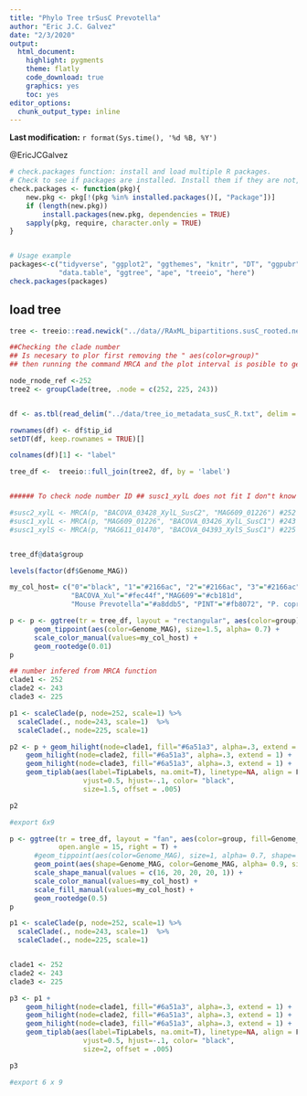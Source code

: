 ```yaml
---
title: "Phylo Tree trSusC Prevotella"
author: "Eric J.C. Galvez"
date: "2/3/2020"
output: 
  html_document: 
    highlight: pygments
    theme: flatly
    code_download: true
    graphics: yes
    toc: yes
editor_options: 
  chunk_output_type: inline
---
```

__Last modification:__ `r format(Sys.time(), '%d %B, %Y')`

@EricJCGalvez

<!-- more -->


```r
# check.packages function: install and load multiple R packages.
# Check to see if packages are installed. Install them if they are not, then load them into the R session.
check.packages <- function(pkg){
    new.pkg <- pkg[!(pkg %in% installed.packages()[, "Package"])]
    if (length(new.pkg)) 
        install.packages(new.pkg, dependencies = TRUE)
    sapply(pkg, require, character.only = TRUE)
}


# Usage example
packages<-c("tidyverse", "ggplot2", "ggthemes", "knitr", "DT", "ggpubr", "ggsci", 
            "data.table", "ggtree", "ape", "treeio", "here")
check.packages(packages)
```

## load tree
```r
tree <- treeio::read.newick("../data//RAxML_bipartitions.susC_rooted.newick")

##Checking the clade number
## Is necesary to plor first removing the " aes(color=group)"
## then running the command MRCA and the plot interval is posible to get the node number

node_rnode_ref <-252
tree2 <- groupClade(tree, .node = c(252, 225, 243))


df <- as.tbl(read_delim("../data/tree_io_metadata_susC_R.txt", delim = "\t"))

rownames(df) <- df$tip_id               
setDT(df, keep.rownames = TRUE)[]

colnames(df)[1] <- "label"

tree_df <-  treeio::full_join(tree2, df, by = 'label')


###### To check node number ID ## susc1_xylL does not fit I don"t know why!

#susc2_xylL <- MRCA(p, "BACOVA_03428_XylL_SusC2", "MAG609_01226") #252
#susc1_xylL <- MRCA(p, "MAG609_01226", "BACOVA_03426_XylL_SusC1") #243
#susc1_xylS <- MRCA(p, "MAG611_01470", "BACOVA_04393_XylS_SusC1") #225


tree_df@data$group
```


```r

levels(factor(df$Genome_MAG))

my_col_host= c("0"="black", "1"="#2166ac", "2"="#2166ac", "3"="#2166ac",
               "BACOVA_Xul"="#fec44f","MAG609"="#cb181d",
               "Mouse Prevotella"="#a8ddb5", "PINT"="#fb8072", "P. copri MAG"="#525252")

p <- p <- ggtree(tr = tree_df, layout = "rectangular", aes(color=group), right = TRUE , size=1) +
      geom_tippoint(aes(color=Genome_MAG), size=1.5, alpha= 0.7) +
      scale_color_manual(values=my_col_host) +
      geom_rootedge(0.01)
p

## number infered from MRCA function
clade1 <- 252
clade2 <- 243
clade3 <- 225

p1 <- scaleClade(p, node=252, scale=1) %>% 
  scaleClade(., node=243, scale=1)  %>% 
  scaleClade(., node=225, scale=1)

p2 <- p + geom_hilight(node=clade1, fill="#6a51a3", alpha=.3, extend = 1) +
    geom_hilight(node=clade2, fill="#6a51a3", alpha=.3, extend = 1) +
    geom_hilight(node=clade3, fill="#6a51a3", alpha=.3, extend = 1) +
    geom_tiplab(aes(label=TipLabels, na.omit=T), linetype=NA, align = F,
                  vjust=0.5, hjust=-.1, color= "black",
                  size=1.5, offset = .005)

p2

#export 6x9
```


```r

p <- ggtree(tr = tree_df, layout = "fan", aes(color=group, fill=Genome_MAG), size=1, 
            open.angle = 15, right = T) +
      #geom_tippoint(aes(color=Genome_MAG), size=1, alpha= 0.7, shape= c(10)) +
      geom_point(aes(shape=Genome_MAG, color=Genome_MAG, alpha= 0.9, size=2), na.rm=TRUE) +
      scale_shape_manual(values = c(16, 20, 20, 20, 1)) +
      scale_color_manual(values=my_col_host) +
      scale_fill_manual(values=my_col_host) +
      geom_rootedge(0.5)
p

p1 <- scaleClade(p, node=252, scale=1) %>% 
  scaleClade(., node=243, scale=1)  %>% 
  scaleClade(., node=225, scale=1)


clade1 <- 252
clade2 <- 243
clade3 <- 225

p3 <- p1 +
    geom_hilight(node=clade1, fill="#6a51a3", alpha=.3, extend = 1) +
    geom_hilight(node=clade2, fill="#6a51a3", alpha=.3, extend = 1) +
    geom_hilight(node=clade3, fill="#6a51a3", alpha=.3, extend = 1) +
    geom_tiplab(aes(label=TipLabels, na.omit=T), linetype=NA, align = F,
                  vjust=0.5, hjust=-.1, color= "black",
                  size=2, offset = .005)

p3

#export 6 x 9
```
